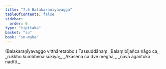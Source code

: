```yaml
---
title: "7.6 Balakaraṇīyavagga"
tableOfContents: false
sidebar:
  order: 6
type: "tipitaka"
basket: "su"
book: "sn-maha"
---
```



<DynamicBreadcrumb />

<Paragraph number="1535" type="center" book="sn-maha">
(Balakaraṇīyavaggo vitthāretabbo.)

</Paragraph>

<Paragraph number="1536" type="center" book="sn-maha">
Tassuddānaṃ


</Paragraph>

<Paragraph number="1537" type="verses" book="sn-maha">
_Balaṃ bījañca nāgo ca,_  
_rukkho kumbhena sūkiyā;_  
_Ākāsena ca dve meghā,_  
_nāvā āgantukā nadīti._
</Paragraph>